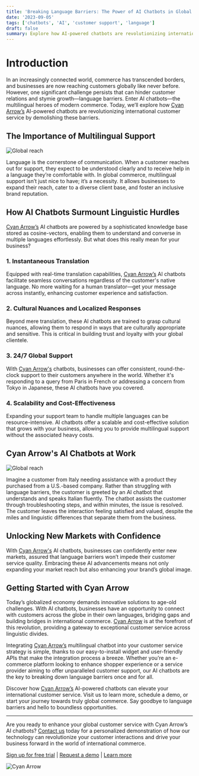 ```yaml
---
title: 'Breaking Language Barriers: The Power of AI Chatbots in Global Commerce'
date: '2023-09-05'
tags: ['chatbots', 'AI', 'customer support', 'language']
draft: false
summary: Explore how AI-powered chatbots are revolutionizing international customer service by demolishing these barriers.
---
```


# Introduction

In an increasingly connected world, commerce has transcended borders, and businesses are now reaching customers globally like never before. However, one significant 
challenge persists that can hinder customer relations and stymie growth—language barriers. Enter AI chatbots—the multilingual heroes of modern commerce. Today, we’ll 
explore how [Cyan Arrow’s](https://www.cyanarrow.com) AI-powered chatbots are revolutionizing international customer service by demolishing these barriers.

<TOCInline toc={props.toc} exclude="Introduction"/>

## The Importance of Multilingual Support
<div className="flex relative w-full h-[250px] p-4 border rounded shadow overflow-hidden bg-white">
    <Image alt="Global reach" src="/static/images/global.svg" fill={true} className=" object-contain mt-0 " />
</div>

Language is the cornerstone of communication. When a customer reaches out for support, they expect to be understood clearly and to receive help in a language they’re 
comfortable with. In global commerce, multilingual support isn’t just nice to have; it’s a necessity. It allows businesses to expand their reach, cater to a diverse client 
base, and foster an inclusive brand reputation.

## **How AI Chatbots Surmount Linguistic Hurdles**

[Cyan Arrow’s](https://www.cyanarrow.com) AI chatbots are powered by a sophisticated knowledge base stored as cosine-vectors, enabling them to understand and converse in multiple languages effortlessly. 
But what does this really mean for your business?

### 1. Instantaneous Translation

Equipped with real-time translation capabilities, [Cyan Arrow’s](https://www.cyanarrow.com) AI chatbots facilitate seamless conversations regardless of the customer's native language. No more waiting 
for a human translator—get your message across instantly, enhancing customer experience and satisfaction.

### 2. Cultural Nuances and Localized Responses

Beyond mere translation, these AI chatbots are trained to grasp cultural nuances, allowing them to respond in ways that are culturally appropriate and sensitive. This is 
critical in building trust and loyalty with your global clientele.

### 3. 24/7 Global Support

With [Cyan Arrow's](https://www.cyanarrow.com) chatbots, businesses can offer consistent, round-the-clock support to their customers anywhere in the world. Whether it's 
responding to a query from Paris in French or addressing a concern from Tokyo in Japanese, these AI chatbots have you covered.

### 4. Scalability and Cost-Effectiveness

Expanding your support team to handle multiple languages can be resource-intensive. AI chatbots offer a scalable and cost-effective solution that grows with your 
business, allowing you to provide multilingual support without the associated heavy costs.

## **Cyan Arrow's AI Chatbots at Work**
<div className="flex relative w-full h-[250px] p-4 border rounded shadow overflow-hidden bg-white">
    <Image alt="Global reach" src="/static/images/global2.svg" fill={true} className=" object-contain mt-0 " />
</div>

Imagine a customer from Italy needing assistance with a product they purchased from a U.S.-based company. Rather than struggling with language barriers, the customer is 
greeted by an AI chatbot that understands and speaks Italian fluently. The chatbot assists the customer through troubleshooting steps, and within minutes, the issue 
is resolved. The customer leaves the interaction feeling satisfied and valued, despite the miles and linguistic differences that separate them from the business.

## **Unlocking New Markets with Confidence**

With [Cyan Arrow's](https://www.cyanarrow.com) AI chatbots, businesses can confidently enter new markets, assured that language barriers won’t impede their customer service 
quality. Embracing these AI advancements means not only expanding your market reach but also enhancing your brand’s global image.

## **Getting Started with Cyan Arrow**

Today’s globalized economy demands innovative solutions to age-old challenges. With AI chatbots, businesses have an opportunity to connect with customers across the globe 
in their own languages, bridging gaps and building bridges in international commerce. [Cyan Arrow](https://www.cyanarrow.com) is at the forefront of this revolution, providing a gateway to exceptional 
customer service across linguistic divides.

Integrating [Cyan Arrow’s](https://www.cyanarrow.com) multilingual chatbot into your customer service strategy is simple, thanks to our easy-to-install widget and user-friendly APIs that make the 
integration process a breeze. Whether you’re an e-commerce platform looking to enhance shopper experience or a service provider aiming to offer unparalleled customer support, 
our AI chatbots are the key to breaking down language barriers once and for all.

Discover how [Cyan Arrow’s](https://www.cyanarrow.com) AI-powered chatbots can elevate your international customer service. Visit us to learn more, schedule a demo, 
or start your journey towards truly global commerce. Say goodbye to language barriers and hello to boundless opportunities.

---

Are you ready to enhance your global customer service with Cyan Arrow’s AI chatbots? [Contact us](https://calendly.com/anshulkumar-ca?background_color=27272a&text_color=ffffff&primary_color=00ffff) 
today for a personalized demonstration of how our technology can revolutionize your customer interactions and drive your business forward in the world of international commerce.

[Sign up for free trial](https://www.cyanarrow.com/signin) | [Request a demo](https://calendly.com/anshulkumar-ca?background_color=27272a&text_color=ffffff&primary_color=00ffff) | [Learn more](https://www.cyanarrow.com)

<div className=" relative w-full h-[100px] ">
    <Image alt="Cyan Arrow" src="/static/images/logo.png" fill={true} className=" object-contain -mt-0 " />
</div>